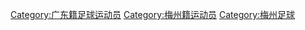 [[Category:广东籍足球运动员|Category:广东籍足球运动员]]
[[Category:梅州籍运动员|Category:梅州籍运动员]]
[[Category:梅州足球|Category:梅州足球]]